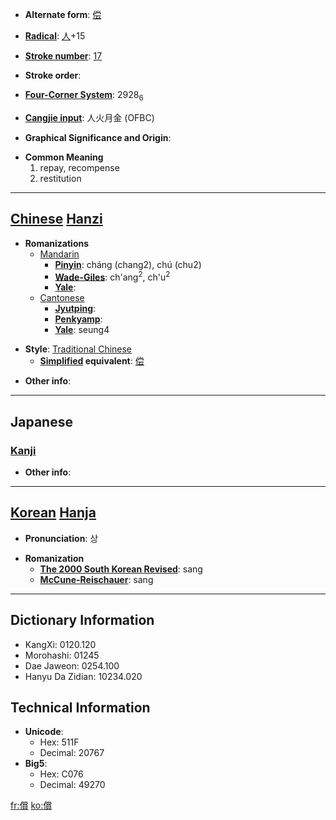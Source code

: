 * '''Alternate form''': [[偿]]

* '''[[Wiktionary:Chinese radical index| Radical]]''': [[Wiktionary:Chinese radical index 人|人]]+15

* '''[[Wiktionary:Chinese total strokes index|Stroke number]]''': [[Wiktionary:Chinese total strokes index 17|17]]

* '''Stroke order''': 

* '''[[Wiktionary:Chinese four corner index|Four-Corner System]]''': 2928<sub>6</sub>

* '''[[Wiktionary:Chinese Cangjie index|Cangjie input]]''': 人火月金 (OFBC)

* '''Graphical Significance and Origin''': 

* '''Common Meaning'''
*#repay, recompense
*# restitution


----

== [[Chinese]] [[Hanzi]] ==

* '''Romanizations'''
** [[Mandarin]]
*** '''[[Pinyin]]''': cháng (chang2), chú (chu2)
*** '''[[Wade-Giles]]''': ch'ang<sup>2</sup>, ch'u<sup>2</sup>
*** '''[[Yale]]''': 
**[[Cantonese]]
***'''[[Jyutping]]''':
***'''[[Penkyamp]]''': 
***'''[[Yale]]''': seung4

* '''Style''': [[Traditional Chinese]] 
** '''[[Simplified Chinese|Simplified]] equivalent''': [[偿]]

* '''Other info''': 

----

==Japanese==
===[[Kanji]]===
{{kanji|on readings=[[しょう]] (shō)
|kun readings=[[つぐなう]] (tsugunau), [[つぐない]] (tsugunai)
}}

* '''Other info''':  

----

== [[Korean]] [[Hanja]] ==

* '''Pronunciation''': 상

* '''Romanization'''
** '''[[The 2000 South Korean Revised Romanization|The 2000 South Korean Revised]]''': sang
** '''[[McCune-Reischauer]]''': sang

----

== Dictionary Information ==

* KangXi: 0120.120
* Morohashi: 01245
* Dae Jaweon: 0254.100
* Hanyu Da Zidian: 10234.020

== Technical Information ==

* '''Unicode''':
** Hex: 511F
** Decimal: 20767
* '''Big5''':
** Hex: C076
** Decimal: 49270

[[fr:償]]
[[ko:償]]